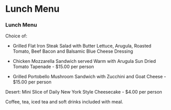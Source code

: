 Lunch Menu
========================================================

### Lunch Menu

Choice of:

* Grilled Flat Iron Steak Salad with Butter Lettuce, Arugula, Roasted Tomato, Beef Bacon and Balsamic Blue Cheese Dressing 

* Chicken Mozzarella Sandwich served Warm with Arugula Sun Dried Tomato Tapenade - $15.00 per person 

* Grilled Portobello Mushroom Sandwich with Zucchini and Goat Cheese - $15.00 per person
 
Desert:
Mini Slice of Daily New York Style Cheesecake - $4.00 per person
 
Coffee, tea, iced tea and soft drinks included with meal.

